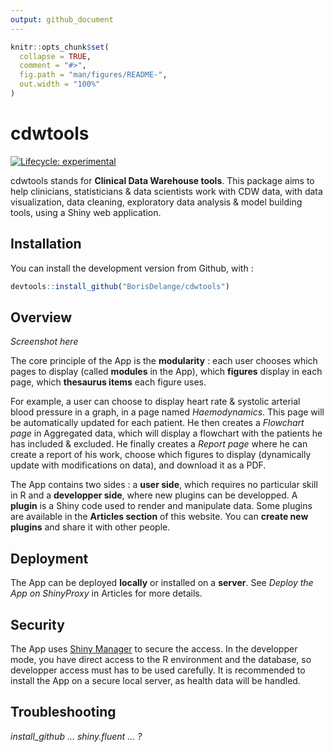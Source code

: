 ```yaml
---
output: github_document
---
```


<!-- README.md is generated from README.Rmd. Please edit that file -->

```r
knitr::opts_chunk$set(
  collapse = TRUE,
  comment = "#>",
  fig.path = "man/figures/README-",
  out.width = "100%"
)
```

# cdwtools

<!-- badges: start -->
[![Lifecycle: experimental](https://img.shields.io/badge/lifecycle-experimental-orange.svg)](https://lifecycle.r-lib.org/articles/stages.html#experimental)
<!-- badges: end -->

cdwtools stands for **Clinical Data Warehouse tools**. This package aims to help clinicians, statisticians & data scientists work with CDW data, with data visualization, data cleaning, exploratory data analysis & model building tools, using a Shiny web application.

## Installation

<!--You can install the released version of cdwtools from [CRAN](https://CRAN.R-project.org) with:

``` r
install.packages("cdwtools")
```
-->

You can install the development version from Github, with :
``` r
devtools::install_github("BorisDelange/cdwtools")
```

## Overview

*Screenshot here*

The core principle of the App is the **modularity** : each user chooses which pages to display (called **modules** in the App), which **figures** display in each page, which **thesaurus items** each figure uses.

For example, a user can choose to display heart rate & systolic arterial blood pressure in a graph, in a page named *Haemodynamics*. This page will be automatically updated for each patient. He then creates a *Flowchart page* in Aggregated data, which will display a flowchart with the patients he has included & excluded. He finally creates a *Report page* where he can create a report of his work, choose which figures to display (dynamically update with modifications on data), and download it as a PDF.

The App contains two sides : a **user side**, which requires no particular skill in R and a **developper side**, where new plugins can be developped.
A **plugin** is a Shiny code used to render and manipulate data. Some plugins are available in the **Articles section** of this website. You can **create new plugins** and share it with other people.

## Deployment

The App can be deployed **locally** or installed on a **server**. See *Deploy the App on ShinyProxy* in Articles for more details.

## Security

The App uses [Shiny Manager](https://github.com/datastorm-open/shinymanager) to secure the access.
In the developper mode, you have direct access to the R environment and the database, so developper access must has to be used carefully.
It is recommended to install the App on a secure local server, as health data will be handled.


## Troubleshooting

*install_github ... shiny.fluent ... ?*